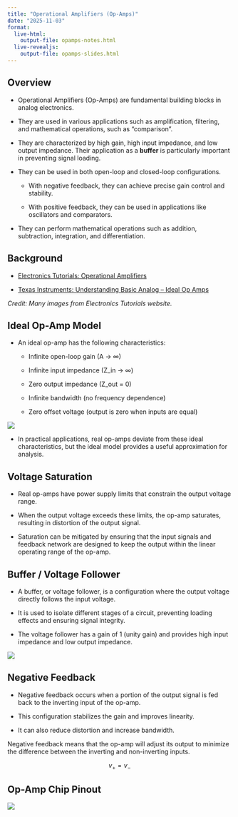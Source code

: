 ```yaml
---
title: "Operational Amplifiers (Op-Amps)"
date: "2025-11-03"
format:
  live-html: 
    output-file: opamps-notes.html
  live-revealjs: 
    output-file: opamps-slides.html
---
```


## Overview

- Operational Amplifiers (Op-Amps) are fundamental building blocks in analog electronics.

- They are used in various applications such as amplification, filtering, and mathematical operations, such as "comparison".

- They are characterized by high gain, high input impedance, and low output impedance.  Their application as a **buffer** is particularly important in preventing signal loading.

- They can be used in both open-loop and closed-loop configurations.  

  - With negative feedback, they can achieve precise gain control and stability.

  - With positive feedback, they can be used in applications like oscillators and comparators.

- They can perform mathematical operations such as addition, subtraction, integration, and differentiation.

## Background

- [Electronics Tutorials: Operational Amplifiers](https://www.electronics-tutorials.ws/opamp)

- [Texas Instruments: Understanding Basic Analog – Ideal Op Amps](https://www.ti.com/lit/an/slaa068b/slaa068b.pdf)

*Credit: Many images from Electronics Tutorials website.*

## Ideal Op-Amp Model

- An ideal op-amp has the following characteristics:

  - Infinite open-loop gain (A → ∞)

  - Infinite input impedance (Z_in → ∞)

  - Zero output impedance (Z_out = 0)

  - Infinite bandwidth (no frequency dependence)

  - Zero offset voltage (output is zero when inputs are equal)

![](images/ideal_opamp_model.webp){fig-align="center"}


- In practical applications, real op-amps deviate from these ideal characteristics, but the ideal model provides a useful approximation for analysis.

## Voltage Saturation

- Real op-amps have power supply limits that constrain the output voltage range.

- When the output voltage exceeds these limits, the op-amp saturates, resulting in distortion of the output signal.

- Saturation can be mitigated by ensuring that the input signals and feedback network are designed to keep the output within the linear operating range of the op-amp.

## Buffer / Voltage Follower

- A buffer, or voltage follower, is a configuration where the output voltage directly follows the input voltage.

- It is used to isolate different stages of a circuit, preventing loading effects and ensuring signal integrity.

- The voltage follower has a gain of 1 (unity gain) and provides high input impedance and low output impedance.

![](images/buffer.webp){fig-align="center"}

## Negative Feedback

- Negative feedback occurs when a portion of the output signal is fed back to the inverting input of the op-amp.

- This configuration stabilizes the gain and improves linearity.

- It can also reduce distortion and increase bandwidth.

::: callout-important
Negative feedback means that the op-amp will adjust its output to minimize the
difference between the inverting and non-inverting inputs.

$$
v_+ = v_-
$$
:::

## Op-Amp Chip Pinout

![](images/opamp_chip_pinout.webp){fig-align="center"}